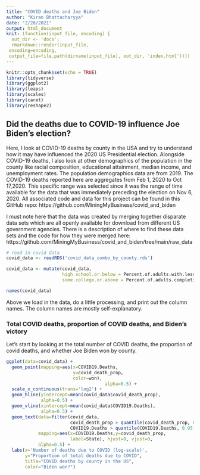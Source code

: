 ```yaml
---
title: "COVID deaths and Joe Biden"
author: "Kiran Bhattacharyya"
date: "2/20/2021"
output: html_document
knit: (function(input_file, encoding) {
  out_dir <- 'docs';
  rmarkdown::render(input_file,
 encoding=encoding,
 output_file=file.path(dirname(input_file), out_dir, 'index.html'))})
---
```


```r
knitr::opts_chunk$set(echo = TRUE)
library(tidyverse)
library(ggplot2)
library(leaps)
library(scales)
library(caret)
library(reshape2)
```

## Did the deaths due to COVID-19 influence Joe Biden's election?

Here, I look at COVID-19 deaths by county in the USA and try to understand how it may have influenced the 2020 US Presidential election. Alongside COVID-19 deaths, I also look at other demographics of the population in the county like racial composition, educational attainment, median income, and unemployment rates. The population demographics data are from 2019. The COVID-19 deaths reported here are aggregates from Feb 1, 2020 to Oct 17,2020. This specific range was selected since it was the range of time available for the data that was immediately preceding the election on Nov 6, 2020. All associated code and data for this project can be found in this GitHub repo: https://github.com/MiningMyBusiness/covid_and_biden

I must note here that the data was created by merging together disparate data sets which are all openly available for download from different US government agencies. There is a description of where to find these data sets and the code for how they were merged here: https://github.com/MiningMyBusiness/covid_and_biden/tree/main/raw_data

```r
# read in covid data
covid_data <- readRDS('covid_data_combo_by_county.rds')

covid_data <- mutate(covid_data, 
                     high.school.or.below = Percent.of.adults.with.less.than.a.high.school.diploma.2014_18 + Percent.of.adults.with.a.high.school.diploma.only.2014_18,
                     some.college.or.above = Percent.of.adults.completing.some.college.or.associates.degree.2014_18 + Percent.of.adults.with.a.bachelors.degree.or.higher.2014_18)

names(covid_data)
```

Above we load in the data, do a little processing, and print out the column names. The column names are mostly self-explanatory.  

### Total COVID deaths, proportion of COVID deaths, and Biden's victory

Let's start by looking at the total number of COVID deaths, the proportion of covid deaths, and whether Joe Biden won by county. 

```r
ggplot(data=covid_data) + 
  geom_point(mapping=aes(x=COVID19.Deaths,
                         y=covid_death_prop,
                         color=won),
                                     alpha=0.5) + 
  scale_x_continuous(trans='log2') +
  geom_hline(yintercept=mean(covid_data$covid_death_prop), 
             alpha=0.5) + 
  geom_vline(xintercept=mean(covid_data$COVID19.Deaths),
             alpha=0.5) + 
  geom_text(data=filter(covid_data,
                        covid_death_prop > quantile(covid_death_prop, 0.95),
                        COVID19.Deaths > quantile(COVID19.Deaths, 0.95)),
            mapping=aes(x=COVID19.Deaths,y=covid_death_prop,
                        label=State), hjust=0, vjust=0,
            alpha=0.5) +
  labs(x='Number of deaths due to COVID (log-scale)', 
       y="Proportion of total deaths due to COVID",
       title="COVID deaths by county in the US",
       color="Biden won?")
```

